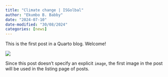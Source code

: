 ```yaml
---
title: "Climate change | ISGolbal"
author: "Ekumbo B. Babby"
date: "2024-07-10"
date-modified: "30/08/2024"
categories: [news]
---
```


This is the first post in a Quarto blog. Welcome!

![](thumbnail.jpg)

Since this post doesn't specify an explicit `image`, the first image in the post will be used in the listing page of posts.

